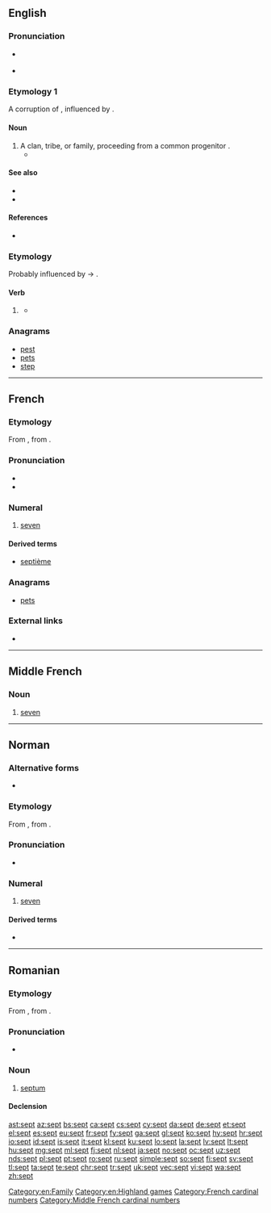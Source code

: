 ==English==

===Pronunciation===
* {{a|UK|US}} {{IPA|/sɛpt/|lang=en}}
* {{rhymes|ɛpt|lang=en}}

===Etymology 1===
A corruption of {{term|sect|lang=en}}, influenced by {{etyl|la|en}} {{term|saeptum||fence, enclosure|lang=la}}.

====Noun====
{{en-noun}}

# A clan, tribe, or family, proceeding from a common progenitor {{qualifier|used especially of the ancient clans in Ireland}}.
#* {{quote-book|year=1842 |author=[[w:Samuel Lover|Samuel Lover]]
|title= Handy Andy
|volume= 2 |url= http://www.wattpad.com/11183-handy-andy-volume-2-a-tale-of-irish-life?p=72#.UccumtiIpdg
|passage= The chief, struck by the illustration, asked at once to be baptized, and all his '''sept''' followed his example.}}

====See also====
* {{pedialite}}
* {{Wikisource1911Enc Citation|Sept}}

====References====
* {{R:Webster 1913}}

===Etymology===
Probably influenced by {{m|en|weep}} → {{m|en|wept}}.

====Verb====
{{head|en|verb form}}

# {{lb|en|nonstandard|rare}} {{en-past of|seep}}
#* {{seeCites}}

===Anagrams===
* [[pest#English|pest]]
* [[pets#English|pets]]
* [[step#English|step]]

[[Category:en:Family]]
[[Category:en:Highland games]]

----

==French==

===Etymology===
From {{etyl|fro|fr}} {{term|set|lang=fro}}, from {{etyl|la|fr}} {{term|septem||seven|lang=la}}.

===Pronunciation===
* {{audio|Fr-sept.ogg|audio|lang=fr}}
* {{IPA|lang=fr|/sɛt/}}

===Numeral===
{{cardinalbox|fr|6|7|8|six|huit|ord=septième|wplink=Sept}}
{{head|fr|numeral}}

# [[seven]]

====Derived terms====
* [[septième]]

===Anagrams===
* [[pets#French|pets]]
===External links===
* {{R:TLFi}}

[[Category:French cardinal numbers]]

----

==Middle French==

===Noun===
{{head|frm|noun|g=m|invariable}}

# [[seven]]

[[Category:Middle French cardinal numbers]]

----

==Norman==
{{cardinalbox|nrf|6|7|8|six|huit}}
===Alternative forms===
* {{l|nrf|saept}} {{qualifier|Guernsey}}

===Etymology===
From {{etyl|la|nrf}} {{m|la|septem}}, from {{etyl|ine-pro|nrf}} {{m|ine-pro|*septḿ̥}}.

===Pronunciation===
* {{audio|Jer-sept.ogg|Audio (Jersey)|lang=nrf}}

===Numeral===
{{head|nrf|numeral|cat2=cardinal numbers}}

# {{lb|nrf|Jersey}} [[seven]]

====Derived terms====
* {{l|nrf|dgiêx-sept||seventeen}}

----

==Romanian==

===Etymology===
From {{etyl|fr|ro}} {{term|septum|lang=fr}}, from {{etyl|la|ro}} {{term|saeptum|lang=la}}.

===Pronunciation===
* {{IPA|[sept]|lang=ro}}

===Noun===
{{ro-noun|n|septuri}}

# {{context|anatomy|lang=ro}} [[septum]]

====Declension====
{{ro-noun-n|pl=septuri|def=septul}}

[[ast:sept]]
[[az:sept]]
[[bs:sept]]
[[ca:sept]]
[[cs:sept]]
[[cy:sept]]
[[da:sept]]
[[de:sept]]
[[et:sept]]
[[el:sept]]
[[es:sept]]
[[eu:sept]]
[[fr:sept]]
[[fy:sept]]
[[ga:sept]]
[[gl:sept]]
[[ko:sept]]
[[hy:sept]]
[[hr:sept]]
[[io:sept]]
[[id:sept]]
[[is:sept]]
[[it:sept]]
[[kl:sept]]
[[ku:sept]]
[[lo:sept]]
[[la:sept]]
[[lv:sept]]
[[lt:sept]]
[[hu:sept]]
[[mg:sept]]
[[ml:sept]]
[[fj:sept]]
[[nl:sept]]
[[ja:sept]]
[[no:sept]]
[[oc:sept]]
[[uz:sept]]
[[nds:sept]]
[[pl:sept]]
[[pt:sept]]
[[ro:sept]]
[[ru:sept]]
[[simple:sept]]
[[so:sept]]
[[fi:sept]]
[[sv:sept]]
[[tl:sept]]
[[ta:sept]]
[[te:sept]]
[[chr:sept]]
[[tr:sept]]
[[uk:sept]]
[[vec:sept]]
[[vi:sept]]
[[wa:sept]]
[[zh:sept]]